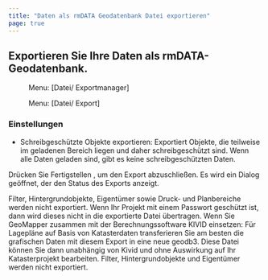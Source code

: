 ```yaml
---
title: "Daten als rmDATA Geodatenbank Datei exportieren"
page: true
---
```

## Exportieren Sie Ihre Daten als rmDATA-Geodatenbank.
<GeoMapper> <Menu> Menu: [Datei/ Exportmanager] </Menu> </GeoMapper><GeoDesigner> <Menu> Menu: [Datei/ Export] </Menu> </GeoDesigner>

<GeoMapper>

### Einstellungen

- <Bold> Schreibgesch&#252;tzte Objekte exportieren: </Bold>  Exportiert Objekte, die teilweise im geladenen Bereich liegen und daher schreibgesch&#252;tzt sind. Wenn alle Daten geladen sind, gibt es keine schreibgesch&#252;tzten Daten.





</GeoMapper>


Dr&#252;cken Sie  <Border>Fertigstellen</Border> , um den Export abzuschlie&#223;en. Es wird ein Dialog ge&#246;ffnet, der den Status des Exports anzeigt.

<GeoMapper>
<Warning>
Filter, Hintergrundobjekte, Eigent&#252;mer sowie Druck- und Planbereiche werden nicht exportiert.
Wenn Ihr Projekt mit einem Passwort gesch&#252;tzt ist, dann wird dieses nicht in die exportierte Datei &#252;bertragen.
</Warning>

<Success>
Wenn Sie GeoMapper zusammen mit der Berechnungssoftware  <Bold> KIVID  </Bold> einsetzen: 
F&#252;r Lagepl&#228;ne auf Basis von Katasterdaten transferieren Sie am besten die grafischen Daten mit diesem Export in eine neue geodb3. Diese Datei k&#246;nnen Sie dann unabh&#228;ngig von Kivid und ohne Auswirkung auf Ihr Katasterprojekt bearbeiten.
</Success>
</GeoMapper><GeoDesigner>Filter, Hintergrundobjekte und Eigent&#252;mer werden nicht exportiert.</GeoDesigner>
